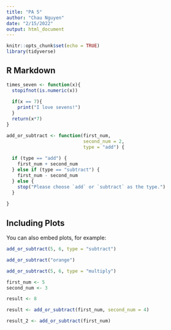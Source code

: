 ```yaml
---
title: "PA 5"
author: "Chau Nguyen"
date: "2/15/2022"
output: html_document
---
```


```r
knitr::opts_chunk$set(echo = TRUE)
library(tidyverse)
```

## R Markdown

```r
times_seven <- function(x){
  stopifnot(is.numeric(x))
  
  if(x == 7){
    print("I love sevens!")
  }
  return(x*7)
}


```


```r
add_or_subtract <- function(first_num, 
                            second_num = 2, 
                            type = "add") {
  
  if (type == "add") {
    first_num + second_num
  } else if (type == "subtract") {
    first_num - second_num
  } else {
    stop("Please choose `add` or `subtract` as the type.")
  }
  
}
```

## Including Plots

You can also embed plots, for example:

```r

add_or_subtract(5, 6, type = "subtract")

add_or_subtract("orange")

add_or_subtract(5, 6, type = "multiply")
```
```r

first_num <- 5
second_num <- 3

result <- 8

result <- add_or_subtract(first_num, second_num = 4)

result_2 <- add_or_subtract(first_num)

```

